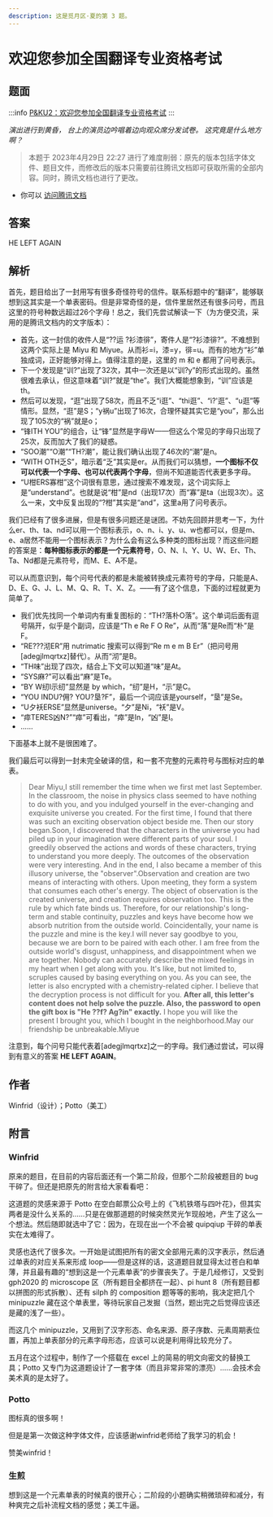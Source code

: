 ```yaml
---
description: 这是觅月区·夏的第 3 题。
---
```


# 欢迎您参加全国翻译专业资格考试

## 题面

:::info
[P\&KU2：欢迎您参加全国翻译专业资格考试](https://pnku2.pkupuzzle.art/#/game/miyue/summer_03)
:::

_演出进行到黄昏，_
_台上的演员边吟唱着边向观众席分发试卷。_
_这究竟是什么地方啊？_

> 本题于 2023年4月29日 22:27 进行了难度削弱：原先的版本包括字体文件、题目文件，而修改后的版本只需要前往腾讯文档即可获取所需的全部内容。同时，腾讯文档也进行了更改。

- 你可以 [访问腾讯文档](https://docs.qq.com/doc/DZWZlY1d2dkxUV0JK)

## 答案

HE LEFT AGAIN

## 解析

首先，题目给出了一封用写有很多奇怪符号的信件。联系标题中的“翻译”，能够联想到这其实是一个单表密码。但是非常奇怪的是，信件里居然还有很多问号，而且这里的符号种数远超过26个字母！总之，我们先尝试解读一下（为方便交流，采用的是腾讯文档内的文字版本）：

- 首先，这一封信的收件人是“??运 ?衫漆徘”，寄件人是“?衫漆徘?”。不难想到这两个实际上是 Miyu 和 Miyue。从而衫=i，漆=y，徘=u。而有的地方“衫”单独成词，正好能够对得上。值得注意的是，这里的 m 和 e 都用了问号表示。
- 下一个发现是“训?”出现了32次，其中一次还是以“训?y”的形式出现的。虽然很难去承认，但这意味着“训?”就是“the”。我们大概能想象到，“训”应该是th。
- 然后可以发现，“逛”出现了58次，而且不乏“i逛”、“thi逛”、“i?'逛”、“u逛”等情形。显然，“逛”是S；“y祸u”出现了16次，合理怀疑其实它是“you”，那么出现了105次的“祸”就是o；
- “锋ITH YOU”的组合，让“锋”显然是字母W——但这么个常见的字母只出现了25次，反而加大了我们的疑惑。
- “SOO潮”“O潮”“TH?潮”，能让我们确认出现了46次的“潮”是n。
- “WITH OTH乏S”，暗示着“乏”其实是er。从而我们可以猜想，**一个图标不仅可以代表一个字母、也可以代表两个字母**，但尚不知道能否代表更多字母。
- “U柑ERS寡柑”这个词很有意思，通过搜索不难发现，这个词实际上是“understand”。也就是说“柑”是nd（出现17次）而“寡”是ta（出现3次）。这么一来，文中反复出现的“?柑”其实是“and”，这里a用了问号表示。

我们已经有了很多进展，但是有很多问题还是谜团。不妨先回顾并思考一下，为什么er、th、ta、nd可以用一个图标表示，o、n、i、y、u、w也都可以，但是m、e、a居然不能用一个图标表示？为什么会有这么多种类的图标出现？而这些问题的答案是：**每种图标表示的都是一个元素符号**，O、N、I、Y、U、W、Er、Th、Ta、Nd都是元素符号，而M、E、A不是。

可以从而意识到，每个问号代表的都是未能被转换成元素符号的字母，只能是A、D、E、G、J、L、M、Q、R、T、X、Z。——有了这个信息，下面的过程就更为简单了。

- 我们优先找同一个单词内有重复图标的：“TH?落朴O落”。这个单词后面有逗号隔开，似乎是个副词，应该是“Th e Re F O Re”，从而“落”是Re而“朴”是F。
- “RE???沏ER”用 nutrimatic 搜索可以得到“Re m e m B Er”（把问号用\[adegjlmqrtxz]替代）。从而“沏”是B。
- “TH味”出现了四次，结合上下文可以知道“味”是At。
- “SYS麻?”可以看出“麻”是Te。
- “BY W纫I示纫”显然是 by which，“纫”是H，“示”是C。
- “YOU INDU?佣? YOU?垦?F”，最后一个词应该是yourself，“垦”是Se。
- “U夕袄ERSE”显然是universe。“夕”是Ni，“袄”是V。
- “瘁TERES凶N?”“瘁”可看出，“瘁”是In，“凶”是I。
- ……

下面基本上就不是很困难了。

我们最后可以得到一封未完全破译的信，和一套不完整的元素符号与图标对应的单表。

> Dear Miyu,I still remember the time when we first met last September. In the classroom, the noise in physics class seemed to have nothing to do with you, and you indulged yourself in the ever-changing and exquisite universe you created. For the first time, I found that there was such an exciting observation object beside me. Then our story began.Soon, I discovered that the characters in the universe you had piled up in your imagination were different parts of your soul. I greedily observed the actions and words of these characters, trying to understand you more deeply. The outcomes of the observation were very interesting. And in the end, I also became a member of this illusory universe, the "observer".Observation and creation are two means of interacting with others. Upon meeting, they form a system that consumes each other's energy. The object of observation is the created universe, and creation requires observation too. This is the rule by which fate binds us. Therefore, for our relationship's long-term and stable continuity, puzzles and keys have become how we absorb nutrition from the outside world. Coincidentally, your name is the puzzle and mine is the key.I will never say goodbye to you, because we are born to be paired with each other. I am free from the outside world's disgust, unhappiness, and disappointment when we are together. Nobody can accurately describe the mixed feelings in my heart when I get along with you. It's like, but not limited to, scruples caused by basing everything on you. As you can see, the letter is also encrypted with a chemistry-related cipher. I believe that the decryption process is not difficult for you. **After all, this letter's content does not help solve the puzzle. Also, the password to open the gift box is "He ??f? Ag?in" exactly.** I hope you will like the present I brought you, which I bought in the neighborhood.May our friendship be unbreakable.Miyue

注意到，每个问号只能代表着\[adegjlmqrtxz]之一的字母。我们通过尝试，可以得到有意义的答案 **HE LEFT AGAIN**。

## 作者

Winfrid（设计）；Potto（美工）

## 附言

### Winfrid

原来的题目，在目前的内容后面还有一个第二阶段，但那个二阶段被题目的 bug 干碎了。但还是把原先的附言给大家看看吧：

这道题的灵感来源于 Potto 在空白邮票公众号上的《飞机铁塔与四叶花》，但其实两者是没什么关系的……只是在做那道题的时候突然灵光乍现般地，产生了这么一个想法。然后随即就选中了它：因为，在现在出一个不会被 quipqiup 干碎的单表实在太难得了。

灵感也迭代了很多次。一开始是试图把所有的密文全部用元素的汉字表示，然后通过单表的对应关系来形成 loop——但是这样的话，这道题目就显得太过苍白和单薄，并且最有趣的“想到这是一个元素单表”的步骤丧失了。于是几经修订，又受到 gph2020 的 microscope 区（所有题目全都挤在一起）、pi hunt 8（所有题目都以拼图的形式拆散）、还有 silph 的 composition 题等等的影响，我决定把几个 minipuzzle 藏在这个单表里，等待玩家自己发掘（当然，题出完之后觉得应该还是藏的浅了一些）。

而这几个 minipuzzle，又用到了汉字形态、命名来源、原子序数、元素周期表位置，再加上单表部分的元素字母形态，应该可以说是利用得比较充分了。

五月在这个过程中，制作了一个搭载在 excel 上的简易的明文向密文的替换工具；Potto 又专门为这道题设计了一套字体（而且非常非常的漂亮）……会技术会美术真的是太好了。

### Potto

图标真的很多啊！

但是是第一次做这种字体文件，应该感谢winfrid老师给了我学习的机会！

赞美winfrid！

### 生煎

想到这是一个元素单表的时候真的很开心；二阶段的小题确实稍微琐碎和减分，有种爽完之后补流程文档的感觉；美工牛逼。
